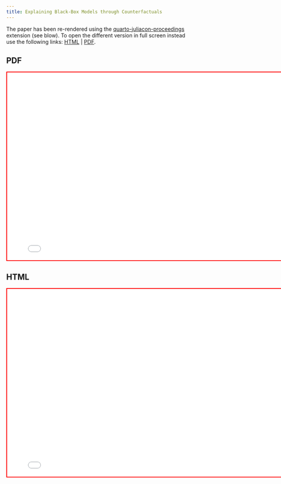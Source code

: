 ```yaml
---
title: Explaining Black-Box Models through Counterfactuals
---
```


The paper has been re-rendered using the [quarto-juliacon-proceedings]() extension (see blow). To open the different version in full screen instead use the following links: [HTML](paper/paper.html){target="_blank"} | [PDF](paper/paper.pdf){target="_blank"}.

## PDF

```{=html}
<iframe style="border:2px solid red;" width="800" height="500" marginheight="0" marginwidth="0" src="paper.pdf"></iframe>
```

## HTML

```{=html}
<iframe style="border:2px solid red;" width="800" height="500" marginheight="0" marginwidth="0" src="paper.html"></iframe>
```
